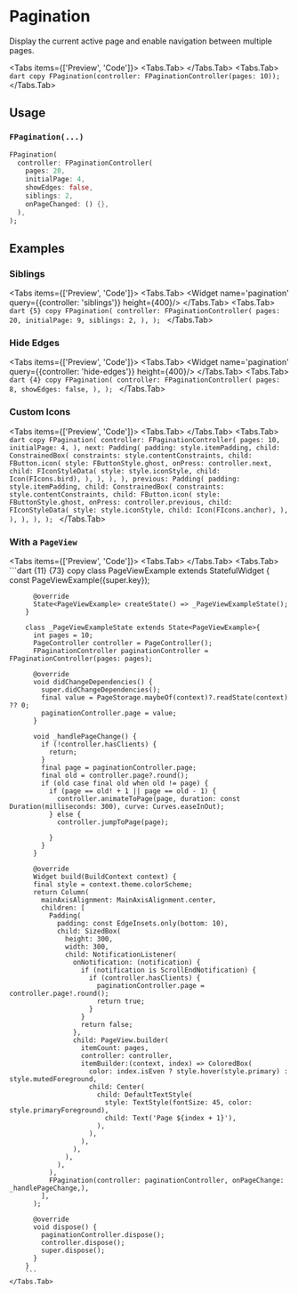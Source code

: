 
# Pagination
Display the current active page and enable navigation between multiple pages.

<LinkBadgeGroup>
    <LinkBadge label="API Reference" href="https://pub.dev/documentation/forui/latest/forui.widgets.pagination/"/>
</LinkBadgeGroup>

<Tabs items={['Preview', 'Code']}>
    <Tabs.Tab>
        <Widget name='pagination' height={400}/>
    </Tabs.Tab>
    <Tabs.Tab>
        ```dart copy
        FPagination(controller: FPaginationController(pages: 10));
        ```
    </Tabs.Tab>
</Tabs>

## Usage

### `FPagination(...)`

```dart copy
FPagination(
  controller: FPaginationController(
    pages: 20,
    initialPage: 4,
    showEdges: false,
    siblings: 2,
    onPageChanged: () {},
  ),
);
```

## Examples


### Siblings
<Tabs items={['Preview', 'Code']}>
    <Tabs.Tab>
        <Widget name='pagination' query={{controller: 'siblings'}} height={400}/>
    </Tabs.Tab>
    <Tabs.Tab>
        ```dart {5} copy
        FPagination(
          controller: FPaginationController(
            pages: 20,
            initialPage: 9,
            siblings: 2,
          ),
        );
        ```
    </Tabs.Tab>
</Tabs>


### Hide Edges
<Tabs items={['Preview', 'Code']}>
    <Tabs.Tab>
        <Widget name='pagination' query={{controller: 'hide-edges'}} height={400}/>
    </Tabs.Tab>
    <Tabs.Tab>
        ```dart {4} copy
        FPagination(
          controller: FPaginationController(
            pages: 8,
            showEdges: false,
          ),
        );
        ```
    </Tabs.Tab>
</Tabs>

### Custom Icons
<Tabs items={['Preview', 'Code']}>
    <Tabs.Tab>
        <Widget name='pagination' variant='custom-icon' height={400}/>
    </Tabs.Tab>
    <Tabs.Tab>
        ```dart copy
        FPagination(
          controller: FPaginationController(
            pages: 10,
            initialPage: 4,
          ),
          next: Padding(
            padding: style.itemPadding,
            child: ConstrainedBox(
              constraints: style.contentConstraints,
              child: FButton.icon(
                style: FButtonStyle.ghost,
                onPress: controller.next,
                child: FIconStyleData(
                  style: style.iconStyle,
                  child: Icon(FIcons.bird),
                ),
              ),
            ),
          ),
          previous: Padding(
            padding: style.itemPadding,
            child: ConstrainedBox(
              constraints: style.contentConstraints,
              child: FButton.icon(
                style: FButtonStyle.ghost,
                onPress: controller.previous,
                child: FIconStyleData(
                  style: style.iconStyle,
                  child: Icon(FIcons.anchor),
                ),
              ),
            ),
          ),
        );
        ```
    </Tabs.Tab>
</Tabs>

### With a `PageView`
<Tabs items={['Preview', 'Code']}>
    <Tabs.Tab>
        <Widget name='pagination' variant='page-view' height={400}/>
    </Tabs.Tab>
    <Tabs.Tab>
        ```dart {11} {73} copy
        class PageViewExample extends StatefulWidget {
          const PageViewExample({super.key});

          @override
          State<PageViewExample> createState() => _PageViewExampleState();
        }

        class _PageViewExampleState extends State<PageViewExample>{
          int pages = 10;
          PageController controller = PageController();
          FPaginationController paginationController = FPaginationController(pages: pages);

          @override
          void didChangeDependencies() {
            super.didChangeDependencies();
            final value = PageStorage.maybeOf(context)?.readState(context) ?? 0;
            paginationController.page = value;
          }

          void _handlePageChange() {
            if (!controller.hasClients) {
              return;
            }
            final page = paginationController.page;
            final old = controller.page?.round();
            if (old case final old when old != page) {
              if (page == old! + 1 || page == old - 1) {
                controller.animateToPage(page, duration: const Duration(milliseconds: 300), curve: Curves.easeInOut);
              } else {
                controller.jumpToPage(page);

              }
            }
          }

          @override
          Widget build(BuildContext context) {
          final style = context.theme.colorScheme;
          return Column(
            mainAxisAlignment: MainAxisAlignment.center,
            children: [
              Padding(
                padding: const EdgeInsets.only(bottom: 10),
                child: SizedBox(
                  height: 300,
                  width: 300,
                  child: NotificationListener(
                    onNotification: (notification) {
                      if (notification is ScrollEndNotification) {
                        if (controller.hasClients) {
                          paginationController.page = controller.page!.round();
                          return true;
                        }
                      }
                      return false;
                    },
                    child: PageView.builder(
                      itemCount: pages,
                      controller: controller,
                      itemBuilder:(context, index) => ColoredBox(
                        color: index.isEven ? style.hover(style.primary) : style.mutedForeground,
                        child: Center(
                          child: DefaultTextStyle(
                            style: TextStyle(fontSize: 45, color: style.primaryForeground),
                            child: Text('Page ${index + 1}'),
                          ),
                        ),
                      ),
                    ),
                  ),
                ),
              ),
              FPagination(controller: paginationController, onPageChange: _handlePageChange,),
            ],
          );

          @override
          void dispose() {
            paginationController.dispose();
            controller.dispose();
            super.dispose();
          }
        }
        ```
    </Tabs.Tab>
</Tabs>